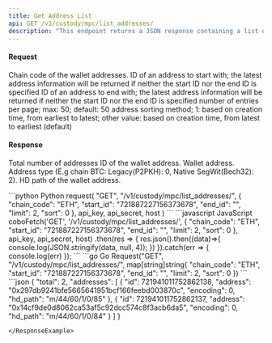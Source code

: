 ```yaml
---
title: Get Address List
api: GET /v1/custody/mpc/list_addresses/ 
description: "This endpoint returns a JSON response containing a list of wallet addresses and their associated information. The endpoint takes in a chain code and optional parameters for pagination and sorting. The response includes the total count of addresses and a list of addresses with their respective ID, address, encoding, and HD path."
---
```

#### Request
<ParamField body="chain_code" type="String" required>Chain code of the wallet addresses.</ParamField>
<ParamField body="start_id" type="String" >ID of an address to start with; the latest address information will be returned if neither the start ID nor the end ID is specified</ParamField>
<ParamField body="end_id" type="String" >ID of an address to end with; the latest address information will be returned if neither the start ID nor the end ID is specified</ParamField>
<ParamField body="limit" type="Int" >number of entries per page; max: 50; default: 50</ParamField>
<ParamField body="sort" type="Int" >address sorting method; 1: based on creation time, from earliest to latest; other value: based on creation time, from latest to earliest (default)</ParamField>

#### Response
<ResponseField name="total" type="Int" >Total number of addresses</ResponseField>
<ResponseField name="id" type="String" >ID of the wallet address.</ResponseField>
<ResponseField name="address" type="String" >Wallet address.</ResponseField>
<ResponseField name="encoding" type="Int" >Address type (E.g chain BTC: Legacy(P2PKH): 0, Native SegWit(Bech32): 2).</ResponseField>
<ResponseField name="hd_path" type="String" >HD path of the wallet address.</ResponseField>

<RequestExample>
```python Python
request(
    "GET",
    "/v1/custody/mpc/list_addresses/",
    {
        "chain_code": "ETH",
        "start_id": "721887227156373678",
        "end_id": "",
        "limit": 2,
        "sort": 0
    },
    api_key, api_secret, host
)
```
```javascript JavaScript
coboFetch('GET', '/v1/custody/mpc/list_addresses/', {
    "chain_code": "ETH",
    "start_id": "721887227156373678",
    "end_id": "",
    "limit": 2,
    "sort": 0
}, api_key, api_secret, host)
    .then(res => {
        res.json().then((data)=>{
            console.log(JSON.stringify(data, null, 4));
        })
    }).catch(err => {
        console.log(err)
    });
```
```go Go
Request("GET", "/v1/custody/mpc/list_addresses/", map[string]string{
    "chain_code": "ETH",
    "start_id": "721887227156373678",
    "end_id": "",
    "limit": 2,
    "sort": 0
})
```
</RequestExample>

<ResponseExample>
```json
{
  "total": 2,
  "addresses": [
    {
      "id": 721941011752862138,
      "address": "0x297db9241bfe5665641951bcf166feebd003870c",
      "encoding": 0,
      "hd_path": "m/44/60/1/0/85"
    },
    {
      "id": 721941011752862137,
      "address": "0x14cf9de0d8062ca53af5c92dcc574c8f3acb6da5",
      "encoding": 0,
      "hd_path": "m/44/60/1/0/84"
    }
  ]
}


```
</ResponseExample>
